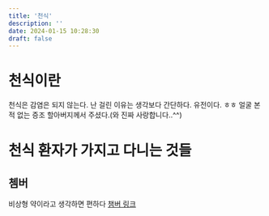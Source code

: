 ```yaml
---
title: '천식'
description: ''
date: 2024-01-15 10:28:30
draft: false
---
```


# 천식이란

천식은 감염은 되지 않는다.
난 걸린 이유는 생각보다 간단하다.
유전이다. ㅎㅎ
얼굴 본 적 없는  증조 할아버지께서 주셨다.(와 진짜 사랑합니다..^^)

# 천식 환자가 가지고 다니는 것들
## 쳄버
비상형 약이라고 생각하면 편하다
[챔버 링크](https://www.philips.co.kr/c-e/hs/respiratory-care/what-is-asthma-spacer.html)
